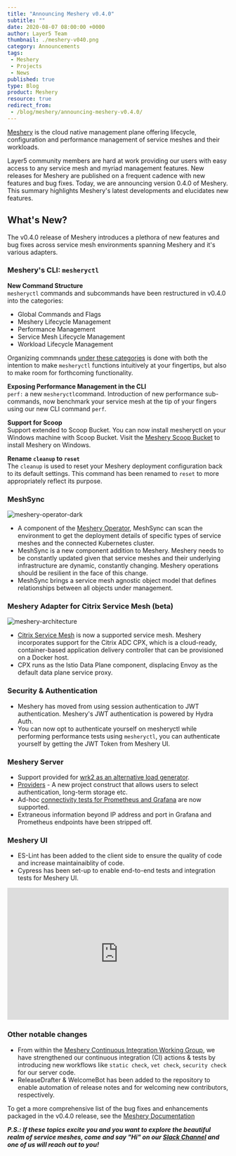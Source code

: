 ```yaml
---
title: "Announcing Meshery v0.4.0"
subtitle: ""
date: 2020-08-07 08:00:00 +0000
author: Layer5 Team
thumbnail: ./meshery-v040.png
category: Announcements
tags:
 - Meshery
 - Projects
 - News
published: true
type: Blog
product: Meshery
resource: true
redirect_from:
 - /blog/meshery/announcing-meshery-v0.4.0/
---
```



<BlogWrapper>

[Meshery](https://meshery.io) is the cloud native management plane offering lifecycle, configuration and performance management of service meshes and their workloads.

Layer5 community members are hard at work providing our users with easy access to any service mesh and myriad management features. New releases for Meshery are published on a frequent cadence with new features and bug fixes. Today, we are announcing version 0.4.0 of Meshery. This summary highlights Meshery's latest developments and elucidates new features.

## What's New?

The v0.4.0 release of Meshery introduces a plethora of new features and bug fixes across service mesh environments spanning Meshery and it's various adapters.

### Meshery's CLI: `mesheryctl`
**New Command Structure**<br/>
`mesheryctl` commands and subcommands have been restructured in v0.4.0 into the categories:
- Global Commands and Flags
- Meshery Lifecycle Management
- Performance Management
- Service Mesh Lifecycle Management
- Workload Lifecycle Management

Organizing commnands [under these categories](https://docs.meshery.io/reference/mesheryctl) is done with both the intention to make `mesheryctl` functions intuitively at your fingertips, but also to make room for forthcoming functionality.

**Exposing Performance Management in the CLI**<br/>
`perf:` a new `mesheryctl`command. Introduction of new performance sub-commands, now benchmark your service mesh at the tip of your fingers using our new CLI command `perf`.

**Support for Scoop** <br/>
Support extended to Scoop Bucket. You can now install mesheryctl on your Windows machine with Scoop Bucket. Visit the [Meshery Scoop Bucket](https://github.com/layer5io/scoop-bucket) to install Meshery on Windows.

**Rename `cleanup` to `reset`**<br/>
The `cleanup` is used to reset your Meshery deployment configuration back to its default settings. This command has been renamed to `reset` to more appropriately reflect its purpose.

### MeshSync<br/>
<img src={operator} class="image-right" alt="meshery-operator-dark" />

-  A component of the [Meshery Operator](https://github.com/layer5io/meshery-operator), MeshSync can scan the environment to get the deployment details of specific types of service meshes and the connected Kubernetes cluster.
-  MeshSync is a new component addition to Meshery. Meshery needs to be constantly updated given that service meshes and their underlying infrastructure are dynamic, constantly changing.  Meshery operations should be resilient in the face of this change.
-  MeshSync brings a service mesh agnostic object model that defines relationships between all objects under management.

### Meshery Adapter for Citrix Service Mesh (beta)<br/>

<img src={MesheryArchitecture} class="image-right" alt="meshery-architecture" />

- [Citrix Service Mesh](https://github.com/layer5io/meshery-cpx) is now a supported service mesh. Meshery incorporates support for the Citrix ADC CPX, which is a cloud-ready, container-based application delivery controller that can be provisioned on a Docker host.
- CPX runs as the Istio Data Plane component, displacing Envoy as the default data plane service proxy.<br/>

### Security & Authentication

- Meshery has moved from using session authentication to JWT authentication. Meshery's JWT authentication is powered by Hydra Auth.
- You can now opt to authenticate yourself on mesheryctl while performing performance tests using `mesheryctl`, you can authenticate yourself by getting the JWT Token from Meshery UI.

### Meshery Server

- Support provided for [wrk2 as an alternative load generator](https://docs.meshery.io/functionality/performance-management#load-generators).
- [Providers](https://docs.meshery.io/extensibility) - A new project construct that allows users to select authentication, long-term storage etc.
- Ad-hoc [connectivity tests for Prometheus and Grafana](https://docs.meshery.io/functionality/performance-management#grafana-and-meshery) are now supported.
- Extraneous information beyond IP address and port in Grafana and Prometheus endpoints have been stripped off.

### Meshery UI

- ES-Lint has been added to the client side to ensure the quality of code and increase maintainaiblity of code.
- Cypress has been set-up to enable end-to-end tests and integration tests for Meshery UI.

<center><iframe frameborder="0" width="100%" height="300" allowfullscreen={true} mozallowfullscreen="true" webkitallowfullscreen="true"frameborder="0" width="100%" height="300" allowfullscreen={true} mozallowfullscreen="true" webkitallowfullscreen="true" src="https://www.youtube.com/embed/ds9D2KgZKxo" loading="lazy"></iframe></center>


### Other notable changes

- From within the [Meshery Continuous Integration Working Group](https://www.youtube.com/watch?v=ds9D2KgZKxo&list=PL3A-A6hPO2IM7rYiKxG4l3eQNc6X3IUex), we have strengthened our continuous integration (CI) actions & tests by introducing new workflows like `static check`, `vet check`, `security check` for our server code.
- ReleaseDrafter & WelcomeBot has been added to the repository to enable automation of release notes and for welcoming new contributors, respectively.

To get a more comprehensive list of the bug fixes and enhancements packaged in the v0.4.0 release, see the [Meshery Documentation](https://docs.meshery.io/project/releases)


_**P.S.: If these topics excite you and you want to explore the beautiful realm of service meshes, come and say "Hi" on our [Slack Channel](http://slack.layer5.io) and one of us will reach out to you!**_

</BlogWrapper>

